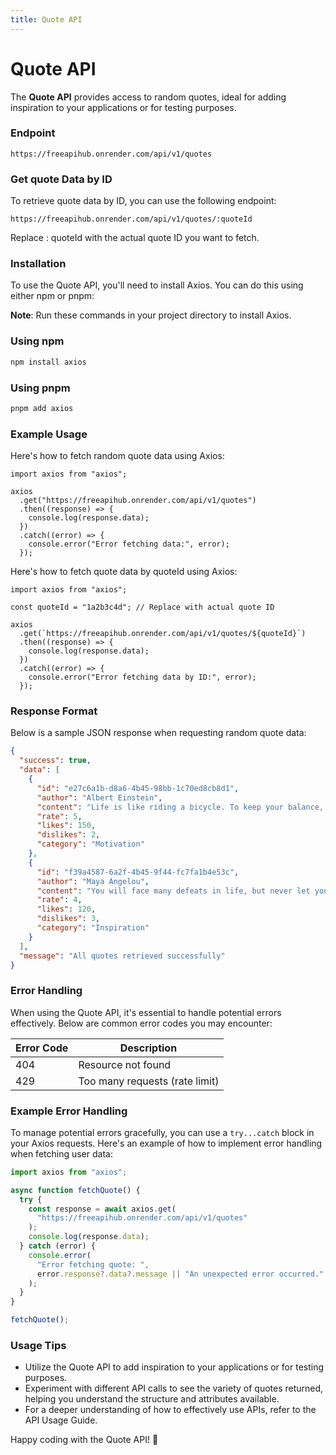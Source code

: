 ```yaml
---
title: Quote API
---
```


# Quote API

The **Quote API** provides access to random quotes, ideal for adding inspiration to your applications or for testing purposes.

### Endpoint

```shell
https://freeapihub.onrender.com/api/v1/quotes
```

### Get quote Data by ID

To retrieve quote data by ID, you can use the following endpoint:

```shell
https://freeapihub.onrender.com/api/v1/quotes/:quoteId
```

Replace : quoteId with the actual quote ID you want to fetch.

### Installation

To use the Quote API, you'll need to install Axios. You can do this using either npm or pnpm:

**Note**: Run these commands in your project directory to install Axios.

### Using npm

```bash
npm install axios
```

### Using pnpm

```bash
pnpm add axios
```

### Example Usage

Here's how to fetch random quote data using Axios:

```tsx
import axios from "axios";

axios
  .get("https://freeapihub.onrender.com/api/v1/quotes")
  .then((response) => {
    console.log(response.data);
  })
  .catch((error) => {
    console.error("Error fetching data:", error);
  });
```

Here's how to fetch quote data by quoteId using Axios:

```tsx
import axios from "axios";

const quoteId = "1a2b3c4d"; // Replace with actual quote ID

axios
  .get(`https://freeapihub.onrender.com/api/v1/quotes/${quoteId}`)
  .then((response) => {
    console.log(response.data);
  })
  .catch((error) => {
    console.error("Error fetching data by ID:", error);
  });
```

### Response Format

Below is a sample JSON response when requesting random quote data:

```json
{
  "success": true,
  "data": [
    {
      "id": "e27c6a1b-d8a6-4b45-98bb-1c70ed8cb8d1",
      "author": "Albert Einstein",
      "content": "Life is like riding a bicycle. To keep your balance, you must keep moving.",
      "rate": 5,
      "likes": 150,
      "dislikes": 2,
      "category": "Motivation"
    },
    {
      "id": "f39a4587-6a2f-4b45-9f44-fc7fa1b4e53c",
      "author": "Maya Angelou",
      "content": "You will face many defeats in life, but never let yourself be defeated.",
      "rate": 4,
      "likes": 120,
      "dislikes": 3,
      "category": "Inspiration"
    }
  ],
  "message": "All quotes retrieved successfully"
}
```

### Error Handling

When using the Quote API, it's essential to handle potential errors effectively. Below are common error codes you may encounter:

| Error Code | Description                    |
| ---------- | ------------------------------ |
| 404        | Resource not found             |
| 429        | Too many requests (rate limit) |

### Example Error Handling

To manage potential errors gracefully, you can use a `try...catch` block in your Axios requests. Here's an example of how to implement error handling when fetching user data:

```javascript
import axios from "axios";

async function fetchQuote() {
  try {
    const response = await axios.get(
      "https://freeapihub.onrender.com/api/v1/quotes"
    );
    console.log(response.data);
  } catch (error) {
    console.error(
      "Error fetching quote: ",
      error.response?.data?.message || "An unexpected error occurred."
    );
  }
}

fetchQuote();
```

### Usage Tips

- Utilize the Quote API to add inspiration to your applications or for testing purposes.
- Experiment with different API calls to see the variety of quotes returned, helping you understand the structure and attributes available.
- For a deeper understanding of how to effectively use APIs, refer to the API Usage Guide.

Happy coding with the Quote API! 🎉
